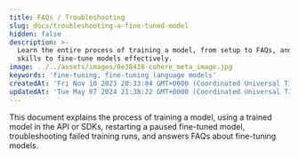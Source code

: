 ```yaml
---
title: FAQs / Troubleshooting
slug: docs/troubleshooting-a-fine-tuned-model
hidden: false
description: >-
  Learn the entire process of training a model, from setup to FAQs, and gain the
  skills to fine-tune models effectively.
image: ../../assets/images/0e38438-cohere_meta_image.jpg
keywords: 'fine-tuning, fine-tuning language models'
createdAt: 'Fri Nov 10 2023 20:33:04 GMT+0000 (Coordinated Universal Time)'
updatedAt: 'Tue May 07 2024 21:38:22 GMT+0000 (Coordinated Universal Time)'
---
```

This document explains the process of training a model, using a trained model in the API or SDKs, restarting a paused fine-tuned model, troubleshooting failed training runs, and answers FAQs about fine-tuning models.
